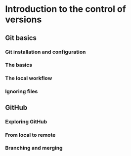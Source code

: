 # Introduction to the control of versions

## Git basics

### Git installation and configuration

### The basics

### The local workflow

### Ignoring files

## GitHub

### Exploring GitHub

### From local to remote

### Branching and merging